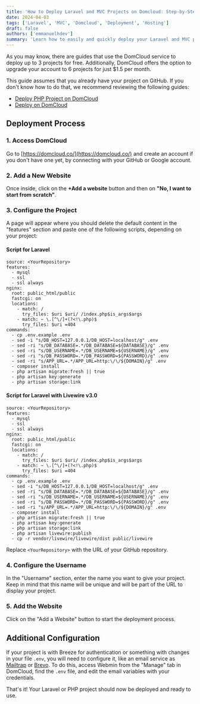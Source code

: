 ```yaml
---
title: 'How to Deploy Laravel and MVC Projects on Domcloud: Step-by-Step Guide'
date: 2024-04-03
tags: ['Laravel', 'MVC', 'Domcloud', 'Deployment', 'Hosting']
draft: false
authors: ['emmanuelhdev']
summary: 'Learn how to easily and quickly deploy your Laravel and MVC projects on the Domcloud hosting platform. This detailed guide walks you through the process step-by-step with screenshots.'
---
```

As you may know, there are guides that use the DomCloud service to deploy up to 3 projects for free. Additionally, DomCloud offers the option to upgrade your account to 6 projects for just $1.5 per month.

This guide assumes that you already have your project on GitHub. If you don't know how to do that, we recommend reviewing the following guides:

- [Deploy PHP Project on DomCloud](https://blogjc.vercel.app/post/php-domcloud)
- [Deploy on DomCloud](https://blogjc.vercel.app/post/domcloud)

## Deployment Process

### 1. Access DomCloud

Go to [https://domcloud.co/](https://domcloud.co/) and create an account if you don't have one yet, by connecting with your GitHub or Google account.

### 2. Add a New Website

Once inside, click on the **+Add a website** button and then on **"No, I want to start from scratch"**.

### 3. Configure the Project

A page will appear where you should delete the default content in the "features" section and paste one of the following scripts, depending on your project:

#### Script for Laravel

```
source: <YourRepository>
features:
  - mysql
  - ssl
  - ssl always
nginx:
  root: public_html/public
  fastcgi: on
  locations:
    - match: /
      try_files: $uri $uri/ /index.php$is_args$args
    - match: ~ \.[^\/]+(?<!\.php)$
      try_files: $uri =404
commands:
  - cp .env.example .env
  - sed -i "s/DB_HOST=127.0.0.1/DB_HOST=localhost/g" .env
  - sed -ri "s/DB_DATABASE=.*/DB_DATABASE=${DATABASE}/g" .env
  - sed -ri "s/DB_USERNAME=.*/DB_USERNAME=${USERNAME}/g" .env
  - sed -ri "s/DB_PASSWORD=.*/DB_PASSWORD=${PASSWORD}/g" .env
  - sed -ri "s/APP_URL=.*/APP_URL=http:\/\/${DOMAIN}/g" .env
  - composer install
  - php artisan migrate:fresh || true
  - php artisan key:generate
  - php artisan storage:link
```

#### Script for Laravel with Livewire v3.0

```
source: <YourRepository>
features:
  - mysql
  - ssl
  - ssl always
nginx:
  root: public_html/public
  fastcgi: on
  locations:
    - match: /
      try_files: $uri $uri/ /index.php$is_args$args
    - match: ~ \.[^\/]+(?<!\.php)$
      try_files: $uri =404
commands:
  - cp .env.example .env
  - sed -i "s/DB_HOST=127.0.0.1/DB_HOST=localhost/g" .env
  - sed -ri "s/DB_DATABASE=.*/DB_DATABASE=${DATABASE}/g" .env
  - sed -ri "s/DB_USERNAME=.*/DB_USERNAME=${USERNAME}/g" .env
  - sed -ri "s/DB_PASSWORD=.*/DB_PASSWORD=${PASSWORD}/g" .env
  - sed -ri "s/APP_URL=.*/APP_URL=http:\/\/${DOMAIN}/g" .env
  - composer install
  - php artisan migrate:fresh || true
  - php artisan key:generate
  - php artisan storage:link
  - php artisan livewire:publish
  - cp -r vendor/livewire/livewire/dist public/livewire
```

Replace `<YourRepository>` with the URL of your GitHub repository.

### 4. Configure the Username

In the "Username" section, enter the name you want to give your project. Keep in mind that this name will be unique and will be part of the URL to display your project.

### 5. Add the Website

Click on the "Add a Website" button to start the deployment process.

## Additional Configuration

If your project is with Breeze for authentication or something with changes in your file `.env`, you will need to configure it, like an email service as [Mailtrap](https://mailtrap.io/) or [Brevo](https://www.brevo.com/). To do this, access Webmin from the "Manage" tab in DomCloud, find the `.env` file, and edit the email variables with your credentials.

That's it! Your Laravel or PHP project should now be deployed and ready to use.
